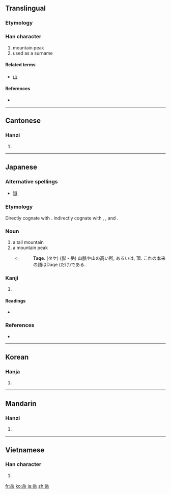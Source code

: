 {{also|嶽}}
==Translingual==
===Etymology===
{{Han compound|丘|山}}

===Han character===
{{Han char|rn=46|rad=山|as=05|sn=8|four=7277<sub>2</sub>|canj=人一山 (OMU)}}

# mountain peak
# used as a surname

====Related terms====
* [[山]]

====References====
* {{Han ref|kx=0309.310|dkj=08001|dj=0609.250|hdz=10767.140|uh=5CB3|ud=23731|bh=A9A8|bd=43432}}

----

==Cantonese==

===Hanzi===
{{yue-hanzi|jyut=|y=ngok6}}

# {{defn|Cantonese|sort=山05}}

----

==Japanese==

===Alternative spellings===
* [[嶽]]

===Etymology===
Directly cognate with {{term|丈|take|height}}. Indirectly cognate with {{term|高|taka|height}}, {{term|高い|takai|high}}, and {{term|長ける|tak-|to be high}}.

===Noun===
{{ja-noun|k|hira=たけ|rom=take}}

# a tall mountain
# a mountain peak
#* {{RQ:Nippo Jisho|612}}
#*: '''Taqe'''. (タケ) (嶽・岳) 山脈や山の高い所, あるいは, 頂. これの本来の語はDaqe (だけ)である.

===Kanji===
{{ja-kanji|grade=c|rs=山05}}

# {{defn|Japanese}}

====Readings====
* {{ja-readings|on=[[がく]] (gaku)|kun=[[たけ]] (take)}}

===References===
* {{R:Nippo Jisho}}

----

==Korean==

===Hanja===
{{ko-hanja|hangeul=악|rv=ak|mr=ak}}

# {{defn|Korean|sort=山05}}

----

==Mandarin==

===Hanzi===
{{cmn-hanzi|pin=[[yuè]] ([[yue4]])|wg=yüeh<sup>4</sup>}}

# {{defn|Mandarin|sort=山05}}

----

==Vietnamese==

===Han character===
{{vi-hantu|[[nhạc]]|rs=山05}}

# {{defn|Vietnamese|sort=山05}}

[[fr:岳]]
[[ko:岳]]
[[ja:岳]]
[[zh:岳]]